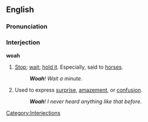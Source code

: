 ==English==
===Pronunciation===

===Interjection===
'''woah'''
#[[stop|Stop]]; [[wait]]; [[hold it]].  Especially, said to [[horses]].
#:'''''Woah'''! Wait a minute.''
#Used to express [[surprise]], [[amazement]], or [[confusion]].
#:'''''Woah'''! I never heard anything like that before.''

[[Category:Interjections]]